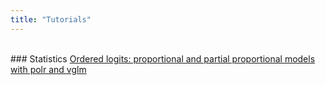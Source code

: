 ```yaml
---
title: "Tutorials"
---
```


<br>
### Statistics
[Ordered logits: proportional and partial proportional models with polr and vglm](ol.partialprop.html)